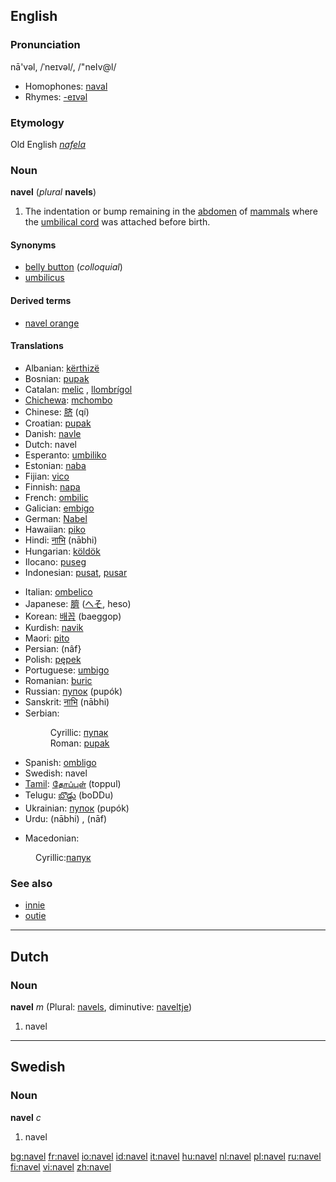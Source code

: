 ==English==

===Pronunciation===
nā'vəl, /ˈneɪvəl/, /"neIv@l/
*Homophones: [[naval]]
*Rhymes: [[Rhymes:English:-eɪvəl|-eɪvəl]]

===Etymology===
Old English ''[[nafela]]''

===Noun===
'''navel''' (''plural'' '''navels''')

# {{anatomy}} The indentation or bump remaining in the [[abdomen]] of [[mammal]]s where the [[umbilical cord]] was attached before birth.

====Synonyms====
*[[belly button]] (''colloquial'')
*[[umbilicus]]

====Derived terms====
*[[navel orange]]

====Translations====
{{top}}
*Albanian: [[kërthizë]] {{f}}
*Bosnian: [[pupak#Bosnian|pupak]] {{m}}
*Catalan: [[melic]] {{m}}, [[llombrígol]] {{m}}
*[[Chichewa]]: [[mchombo]]
*Chinese: [[脐]] (qí)
*Croatian: [[pupak#Croatian|pupak]] {{m}}
*Danish: [[navle]] {{c}}
*Dutch: navel {{m}}
*Esperanto: [[umbiliko]]
*Estonian: [[naba#Estonian|naba]]
*Fijian: [[vico]]
*Finnish: [[napa#Finnish|napa]]
*French: [[ombilic]] {{m}}
*Galician: [[embigo]] {{m}}
*German: [[Nabel]] {{m}}
*Hawaiian: [[piko]]
*Hindi: [[नाभि]] (nābhi) {{f}}
*Hungarian: [[köldök]]
*Ilocano: [[puseg]]
*Indonesian: [[pusat]], [[pusar]]
{{mid}}
*Italian: [[ombelico]] {{m}}
*Japanese: [[臍]] ([[へそ]], heso)
*Korean: [[배꼽]] (baeggop)
*Kurdish: [[navik]] {{f}}
*Maori: [[pito]]
*Persian: {{FAchar|[[ناف]]}} (nâf}
*Polish: [[pępek]] {{m}}
*Portuguese: [[umbigo]] {{m}}
*Romanian: [[buric]] {{n}}
*Russian: [[пупок]] (pupók) {{m}}
*Sanskrit: [[नाभि]] (nābhi) {{f}}
*Serbian:
*:Cyrillic: [[пупак#Serbian|пупак]] {{m}}
*:Roman: [[pupak#Serbian|pupak]] {{m}}
*Spanish: [[ombligo]] {{m}}
*Swedish: navel {{c}}
*[[Tamil]]: [[தோப்புள்]] (toppul)
*Telugu: [[బొడ్డు]] (boDDu)
*Ukrainian: [[пупок]] (pupók) {{m}}
*Urdu: {{URchar|[[نابھ]]}} (nābhi) {{f}}, {{URchar|[[ناف]]}} (nāf) {{f}}
{{bottom}}
*Macedonian:
:Cyrillic:[[папук#Macedonian|папук]] {{m}}

===See also===
*[[innie]]
*[[outie]]

----

==Dutch==

===Noun===
'''navel''' ''m'' (Plural: [[navels]], diminutive: [[naveltje]])

# navel

----

==Swedish==

===Noun===
'''navel''' ''c''

# navel

[[bg:navel]]
[[fr:navel]]
[[io:navel]]
[[id:navel]]
[[it:navel]]
[[hu:navel]]
[[nl:navel]]
[[pl:navel]]
[[ru:navel]]
[[fi:navel]]
[[vi:navel]]
[[zh:navel]]